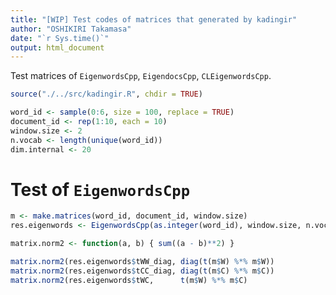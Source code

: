 ```yaml
---
title: "[WIP] Test codes of matrices that generated by kadingir"
author: "OSHIKIRI Takamasa"
date: "`r Sys.time()`"
output: html_document
---
```


Test matrices of `EigenwordsCpp`, `EigendocsCpp`, `CLEigenwordsCpp`.

```r
source("./../src/kadingir.R", chdir = TRUE)

word_id <- sample(0:6, size = 100, replace = TRUE)
document_id <- rep(1:10, each = 10)
window.size <- 2
n.vocab <- length(unique(word_id))
dim.internal <- 20
```

# Test of `EigenwordsCpp`
```r
m <- make.matrices(word_id, document_id, window.size)
res.eigenwords <- EigenwordsCpp(as.integer(word_id), window.size, n.vocab, dim.internal, mode_oscca = TRUE, debug = TRUE)
```

```r
matrix.norm2 <- function(a, b) { sum((a - b)**2) }

matrix.norm2(res.eigenwords$tWW_diag, diag(t(m$W) %*% m$W))
matrix.norm2(res.eigenwords$tCC_diag, diag(t(m$C) %*% m$C))
matrix.norm2(res.eigenwords$tWC,      t(m$W) %*% m$C)
```
